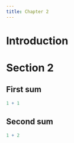 ```yaml
---
title: Chapter 2
---
```


# Introduction

# Section 2

## First sum

```r
1 + 1
```


## Second sum

```r
1 + 2
```



